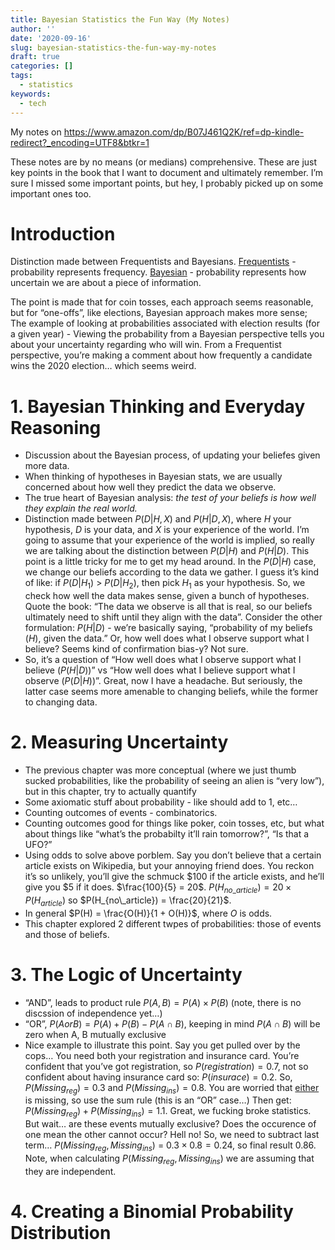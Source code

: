 ```yaml
---
title: Bayesian Statistics the Fun Way (My Notes)
author: ''
date: '2020-09-16'
slug: bayesian-statistics-the-fun-way-my-notes
draft: true
categories: []
tags:
  - statistics
keywords:
  - tech
---
```


My notes on [https://www.amazon.com/dp/B07J461Q2K/ref=dp-kindle-redirect?_encoding=UTF8&btkr=1](https://www.amazon.com/dp/B07J461Q2K/ref=dp-kindle-redirect?_encoding=UTF8&btkr=1)

<!--more-->

These notes are by no means (or medians) comprehensive. These are just key points in the book that I want to document and ultimately remember. I'm sure I missed some important points, but hey, I probably picked up on some important ones too.

# Introduction

Distinction made between Frequentists and Bayesians. 
<u>Frequentists</u> - probability represents frequency.
<u>Bayesian</u> - probability represents how uncertain we are about a piece of information.

The point is made that for coin tosses, each approach seems reasonable, but for "one-offs", like elections, Bayesian approach makes more sense; The example of looking at probabilities associated with election results (for a given year) - Viewing the probability from a Bayesian perspective tells you about your uncertainty regarding who will win. From a Frequentist perspective, you're making a comment about how frequently a candidate wins the 2020 election... which seems weird.


# 1. Bayesian Thinking and Everyday Reasoning

- Discussion about the Bayesian process, of updating your beliefes given more data.
- When thinking of hypotheses in Bayesian stats, we are usually concerned about how well they predict the data we observe.
- The true heart of Bayesian analysis: <i>the test of your beliefs is how well they explain the real world.</i>
- Distinction made between $P(D|H,X)$ and $P(H| D, X)$, where $H$ your hypothesis, $D$ is your data, and $X$ is your experience of the world. I'm going to assume that your experience of the world is implied, so really we are talking about the distinction between $P(D|H)$ and $P(H|D)$. This point is a little tricky for me to get my head around. In the $P(D|H)$ case, we change our beliefs according to the data we gather. I guess it's kind of like: if $P(D|H_1)$ > $P(D|H_2)$, then pick $H_1$ as your hypothesis. So, we check how well the data makes sense, given a bunch of hypotheses. Quote the book: "The data we observe is all that is real, so our beliefs ultimately need to shift until they align with the data". Consider the other formulation: $P(H|D)$ - we're basically saying, "probability of my beliefs ($H$), given the data." Or, how well does what I observe support what I believe? Seems kind of confirmation bias-y? Not sure.
- So, it's a question of "How well does what I observe support what I believe ($P(H|D)$)" vs "How well does what I believe support what I observe ($P(D|H)$)". Great, now I have a headache. But seriously, the latter case seems more amenable to changing beliefs, while the former to changing data.

# 2. Measuring Uncertainty

- The previous chapter was more conceptual (where we just thumb sucked probabilities, like the probability of seeing an alien is "very low"), but in this chapter, try to actually quantify
- Some axiomatic stuff about probability - like should add to 1, etc...
- Counting outcomes of events - combinatorics.
- Counting outcomes good for things like poker, coin tosses, etc, but what about things like "what's the probabilty it'll rain tomorrow?", "Is that a UFO?"
- Using odds to solve above porblem. Say you don't believe that a certain article exists on Wikipedia, but your annoying friend does. You reckon it's so unlikely, you'll give the schmuck \$100 if the article exists, and he'll give you \$5 if it does. $\frac{100}{5} = 20$. $P(H_{no\_article}) = 20 \times P(H_{article})$ so $P(H_{no\_article}) = \frac{20}{21}$. 
- In general $P(H) = \frac{O(H)}{1 + O(H)}$, where $O$ is odds.
- This chapter explored 2 different twpes of probabilities: those of events and those of beliefs.

# 3. The Logic of Uncertainty

- "AND", leads to product rule $P(A, B) = P(A) \times P(B)$ (note, there is no discssion of independence yet...)
- "OR", $P(A or B) = P(A) + P(B) - P(A \cap	B)$, keeping in mind $P(A \cap	B)$ will be zero when A, B mutually exclusive
- Nice example to illustrate this point. Say you get pulled over by the cops... You need both your registration and insurance card. You're confident that you've got registration, so $P(registration) = 0.7$, not so confident about having insurance card so: $P(insurace) = 0.2$.
So, $P(Missing_{reg}) = 0.3$ and $P(Missing_{ins}) = 0.8$. You are worried that <u>either</u> is missing, so use the sum rule (this is an "OR" case...) Then get: $P(Missing_{reg}) + P(Missing_{ins}) = 1.1$. Great, we fucking broke statistics. But wait... are these events mutually exclusive? Does the occurence of one mean the other cannot occur? Hell no! So, we need to subtract last term... $P(Missing_{reg}, Missing_{ins})$ = $0.3 \times 0.8 = 0.24$, so final result $0.86$. Note, when calculating $P(Missing_{reg}, Missing_{ins})$ we are assuming that they are independent.

# 4. Creating a Binomial Probability Distribution




